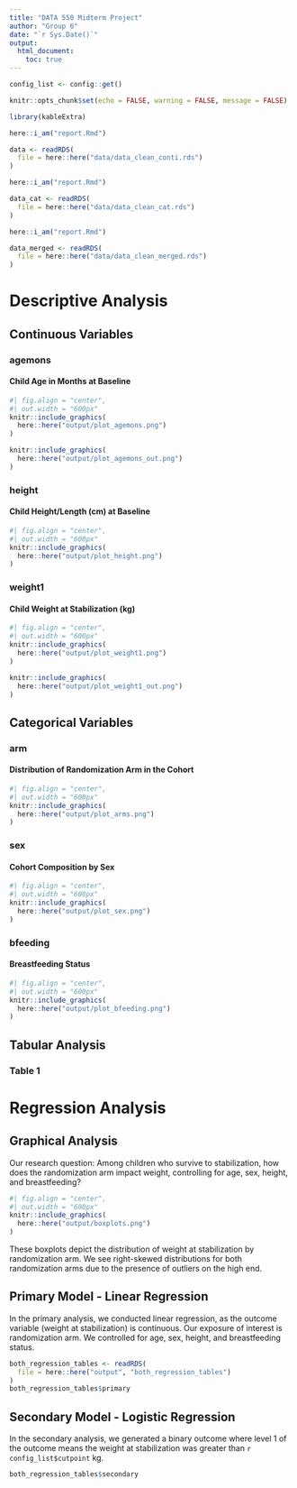 ```yaml
---
title: "DATA 550 Midterm Project"
author: "Group 6"
date: "`r Sys.Date()`"
output:
  html_document:
    toc: true
---
```

```r
config_list <- config::get()
```

```r
knitr::opts_chunk$set(echo = FALSE, warning = FALSE, message = FALSE)
```

```r
library(kableExtra)
```

```r
here::i_am("report.Rmd")

data <- readRDS(
  file = here::here("data/data_clean_conti.rds")
)
```

```r
here::i_am("report.Rmd")

data_cat <- readRDS(
  file = here::here("data/data_clean_cat.rds")
)
```

```r
here::i_am("report.Rmd")

data_merged <- readRDS(
  file = here::here("data/data_clean_merged.rds")
)
```


# Descriptive Analysis

## Continuous Variables

### agemons
#### Child Age in Months at Baseline
```r
#| fig.align = "center",
#| out.width = "600px"
knitr::include_graphics(
  here::here("output/plot_agemons.png")
)

knitr::include_graphics(
  here::here("output/plot_agemons_out.png")
)
```

### height
#### Child Height/Length (cm) at Baseline
```r
#| fig.align = "center",
#| out.width = "600px"
knitr::include_graphics(
  here::here("output/plot_height.png")
)
```

### weight1
#### Child Weight at Stabilization (kg)
```r
#| fig.align = "center",
#| out.width = "600px"
knitr::include_graphics(
  here::here("output/plot_weight1.png")
)

knitr::include_graphics(
  here::here("output/plot_weight1_out.png")
)
```




## Categorical Variables

### arm
#### Distribution of Randomization Arm in the Cohort
```r
#| fig.align = "center",
#| out.width = "600px"
knitr::include_graphics(
  here::here("output/plot_arms.png")
)
```

### sex
#### Cohort Composition by Sex
```r
#| fig.align = "center",
#| out.width = "600px"
knitr::include_graphics(
  here::here("output/plot_sex.png")
)
```


### bfeeding
#### Breastfeeding Status
```r
#| fig.align = "center",
#| out.width = "600px"
knitr::include_graphics(
  here::here("output/plot_bfeeding.png")
)
```

## Tabular Analysis
### Table 1





# Regression Analysis 
## Graphical Analysis 
Our research question: Among children who survive to stabilization, how does the randomization arm impact weight, controlling for age, sex, height, and breastfeeding?

```r
#| fig.align = "center",
#| out.width = "600px"
knitr::include_graphics(
  here::here("output/boxplots.png")
)
```

These boxplots depict the distribution of weight at stabilization by randomization arm. We see right-skewed distributions for both randomization arms due to the presence of outliers on the high end. 

## Primary Model - Linear Regression 
In the primary analysis, we conducted linear regression, as the outcome variable (weight at stabilization) is continuous. Our exposure of interest is randomization arm. We controlled for age, sex, height, and breastfeeding status. 

```r
both_regression_tables <- readRDS(
  file = here::here("output", "both_regression_tables")
)
both_regression_tables$primary
```


## Secondary Model - Logistic Regression

In the secondary analysis, we generated a binary outcome where level 1 of the outcome
means the weight at stabilization was greater than `r config_list$cutpoint` kg.

```r
both_regression_tables$secondary
```




